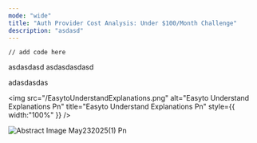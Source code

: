 ```yaml
---
mode: "wide"
title: "Auth Provider Cost Analysis: Under $100/Month Challenge"
description: "asdasd"
---
```


<CodeGroup>

```filename
// add code here
```

</CodeGroup>

<Info>
  asdasdasd
</Info>

<Danger>
  asdasdasdasd

  adasdasdas
</Danger>

<img
  src="/EasytoUnderstandExplanations.png"
  alt="Easyto Understand Explanations Pn"
  title="Easyto Understand Explanations Pn"
  style={{ width:"100%" }}
/>

![Abstract Image May232025(1) Pn](/images/AbstractImageMay232025\(1\).png)